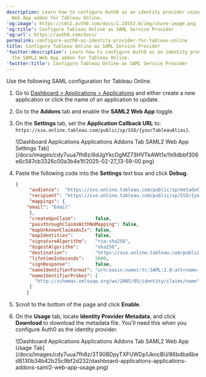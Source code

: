 ```yaml
---
description: Learn how to configure Auth0 as an identity provider using the SAML2
  Web App addon for Tableau Online.
'og:image': https://cdn2.auth0.com/docs/1.14553.0/img/share-image.png
'og:title': Configure Tableau Online as SAML Service Provider
'og:url': https://auth0.com/docs/
permalink: configure-auth0-as-identity-provider-for-tableau-online
title: Configure Tableau Online as SAML Service Provider
'twitter:description': Learn how to configure Auth0 as an identity provider using
  the SAML2 Web App addon for Tableau Online.
'twitter:title': Configure Tableau Online as SAML Service Provider
---
```

Use the following <Tooltip tip="Security Assertion Markup Language (SAML): Standardized protocol allowing two parties to exchange authentication information without a password." cta="View Glossary" href="/docs/glossary?term=SAML">SAML</Tooltip> configuration for Tableau Online.

1. Go to [Dashboard > Applications > Applications](https://manage.auth0.com/#/applications) and either create a new application or click the name of an application to update.
2. Go to the **Addons** tab and enable the **SAML2 Web App** toggle.
3. On the **Settings** tab, set the **Application Callback URL** to: `https://sso.online.tableau.com/public/sp/SSO/{yourTableauAlias}`.

   <Frame>![Dashboard Applications Applications Addons Tab SAML2 Web App Settings Tab](/docs/images/cdy7uua7fh8z/6dJgYkcOgMZ73HVTkAWt1x/fe9dbbf306e6c587cb3326c00a3b4e1f/2025-02-27_13-59-00.png)</Frame>
4. Paste the following code into the **Settings** text box and click **Debug**.

   ```json lines
   {
        "audience":  "https://sso.online.tableau.com/public/sp/metadata?alias={yourTableauAlias}",
        "recipient": "https://sso.online.tableau.com/public/sp/SSO/{yourTableauAlias}",
        "mappings": {
       "email": "Email"
        },
        "createUpnClaim":       false,
        "passthroughClaimsWithNoMapping": false,
        "mapUnknownClaimsAsIs": false,
        "mapIdentities":        false,
        "signatureAlgorithm":   "rsa-sha256",
        "digestAlgorithm":      "sha256",
        "destination":          "https://sso.online.tableau.com/public/sp/SSO/{yourTableauAlias}",
        "lifetimeInSeconds":    3600,
        "signResponse":         false,
        "nameIdentifierFormat": "urn:oasis:names:tc:SAML:2.0:attrname-format:basic",
        "nameIdentifierProbes": [
          "http://schemas.xmlsoap.org/ws/2005/05/identity/claims/name"
        ]
       }
   ```


   

   
5. Scroll to the bottom of the page and click **Enable**.
6. On the **Usage** tab, locate **Identity Provider Metadata**, and click **Download** to download the metadata file. You'll need this when you configure Auth0 as the identity provider.

   <Frame>![Dashboard Applications Applications Addons Tab SAML2 Web App Usage Tab](/docs/images/cdy7uua7fh8z/3T90BDpyTXFUWDp1JkncBU/86bdba6bed8130b34b42b25c9bf2d232/dashboard-applications-applications-addons-saml2-web-app-usage.png)</Frame>